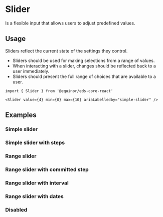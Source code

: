 
# Slider

Is a flexible input that allows users to adjust predefined values.

<Links 
    ariaUrl="https://www.w3.org/WAI/ARIA/apg/patterns/slidertwothumb/"
    figmaUrl="https://www.figma.com/file/0bGXR2sCwMVSDNyyzu5BXrO5/UI%E2%80%94User-Interface?node-id=17490%3A95"
    documentationUrl="https://eds.equinor.com/0b0c666ab/p/550c4f-slider/b/86826a"
    sourceUrl="https://github.com/equinor/design-system/blob/develop/packages/eds-core-react/src/components/Slider/Slider.tsx"
    npmUrl="https://www.npmjs.com/package/@equinor/eds-core-react"
/>

<Story id="inputs-slider--introduction" />
<PropsTable />

## Usage

Sliders reflect the current state of the settings they control.

<ul>
    <li>Sliders should be used for making selections from a range of values.</li>
    <li>When interacting with a slider, changes should be reflected back to a user immediately.</li>
    <li>Sliders should present the full range of choices that are available to a user.</li>
</ul>

```tsx
import { Slider } from '@equinor/eds-core-react'

<Slider value={4} min={0} max={10} ariaLabelledby="simple-slider" />
```

## Examples

### Simple slider

<Story id="inputs-slider--simple-slider" />

### Simple slider with steps

<Story id="inputs-slider--simple-slider-with-steps" />

### Range slider

<Story id="inputs-slider--range-slider" />

### Range slider with committed step

<Story id="inputs-slider--range-slider-with-committed-step" />

### Range slider with interval

<Story id="inputs-slider--range-slider-with-interval" />

### Range slider with dates

<Story id="inputs-slider--range-slider-with-dates" />

### Disabled

<Story id="inputs-slider--disabled" />